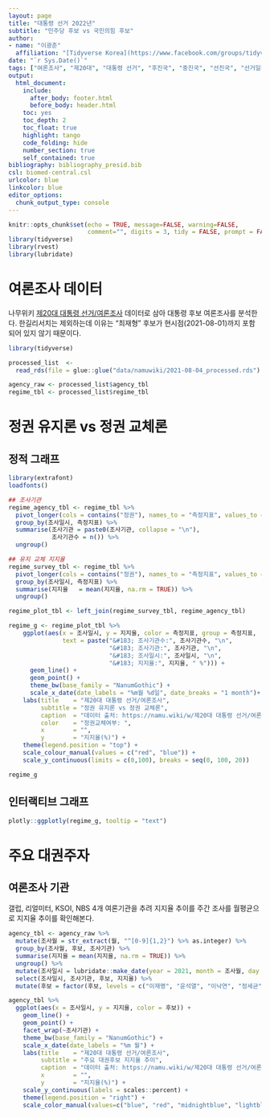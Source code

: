 ```yaml
---
layout: page
title: "대통령 선거 2022년"
subtitle: "민주당 후보 vs 국민의힘 후보"
author:
- name: "이광춘"
  affiliation: "[Tidyverse Korea](https://www.facebook.com/groups/tidyverse/)"
date: "`r Sys.Date()`"
tags: ["여론조사", "제20대", "대통령 선거", "후진국", "중진국", "선진국", "선거일정", "경선", "주요"]
output:
  html_document: 
    include:
      after_body: footer.html
      before_body: header.html
    toc: yes
    toc_depth: 2
    toc_float: true
    highlight: tango
    code_folding: hide
    number_section: true
    self_contained: true
bibliography: bibliography_presid.bib
csl: biomed-central.csl
urlcolor: blue
linkcolor: blue
editor_options: 
  chunk_output_type: console
---
```


```r
knitr::opts_chunk$set(echo = TRUE, message=FALSE, warning=FALSE,
                      comment="", digits = 3, tidy = FALSE, prompt = FALSE, fig.align = 'center')
library(tidyverse)
library(rvest)
library(lubridate)
```

# 여론조사 데이터 {#candidate-19}

나무위키 [제20대 대통령 선거/여론조사](https://namu.wiki/w/%EC%A0%9C20%EB%8C%80%20%EB%8C%80%ED%86%B5%EB%A0%B9%20%EC%84%A0%EA%B1%B0/%EC%97%AC%EB%A1%A0%EC%A1%B0%EC%82%AC) 데이터로 삼아 대통령 후보 여론조사를 분석한다. 한길리서치는 제외하는데 이유는 "최재형" 후보가 현시점(2021-08-01)까지 포함되어 있지 않기 때문이다.


```r
library(tidyverse)

processed_list  <- 
  read_rds(file = glue::glue("data/namuwiki/2021-08-04_processed.rds") )

agency_raw <- processed_list$agency_tbl
regime_tbl <- processed_list$regime_tbl
```

# 정권 유지론 vs 정권 교체론 {#party-go-no-go}

## 정적 그래프 {#party-go-no-go-static}

```r
library(extrafont)
loadfonts()

## 조사기관 
regime_agency_tbl <- regime_tbl %>% 
  pivot_longer(cols = contains("정권"), names_to = "측정지표", values_to = "지지율") %>% 
  group_by(조사일시, 측정지표) %>%
  summarise(조사기관 = paste0(조사기관, collapse = "\n"),
            조사기관수 = n()) %>% 
  ungroup()

## 유지 교체 지지율
regime_survey_tbl <- regime_tbl %>% 
  pivot_longer(cols = contains("정권"), names_to = "측정지표", values_to = "지지율") %>% 
  group_by(조사일시, 측정지표) %>%
  summarise(지지율   = mean(지지율, na.rm = TRUE)) %>%
  ungroup()

regime_plot_tbl <- left_join(regime_survey_tbl, regime_agency_tbl)

regime_g <- regime_plot_tbl %>% 
    ggplot(aes(x = 조사일시, y = 지지율, color = 측정지표, group = 측정지표, 
               text = paste("&#183; 조사기관수:", 조사기관수, "\n",
                            "&#183; 조사기관:", 조사기관, "\n",
                            "&#183; 조사일시:", 조사일시, "\n",
                            "&#183; 지지율:", 지지율, " %"))) +   
      geom_line() +
      geom_point() +
      theme_bw(base_family = "NanumGothic") +
      scale_x_date(date_labels = "%m월 %d일", date_breaks = "1 month")+ 
    labs(title    = "제20대 대통령 선거/여론조사",
         subtitle = "정권 유지론 vs 정권 교체론",
         caption  = "데이터 출처: https://namu.wiki/w/제20대 대통령 선거/여론조사",
         color    = "정권교체여부: ",
         x        = "",
         y        = "지지율(%)") +
    theme(legend.position = "top") +
    scale_colour_manual(values = c("red", "blue")) +
    scale_y_continuous(limits = c(0,100), breaks = seq(0, 100, 20))

regime_g
```

## 인터랙티브 그래프 {#party-go-no-go-interactive}

```r
plotly::ggplotly(regime_g, tooltip = "text")
```

# 주요 대권주자 {#main-player}

## 여론조사 기관 {#main-player-agency}

갤럽, 리얼미터, KSOI, NBS 4개 여론기관을 추려 지지율 추이를 주간 조사를 월평균으로 지지율 추이를 확인해본다.

```r
agency_tbl <- agency_raw %>% 
  mutate(조사월 = str_extract(월, "^[0-9]{1,2}") %>% as.integer) %>% 
  group_by(조사월, 후보, 조사기관) %>% 
  summarise(지지율 = mean(지지율, na.rm = TRUE)) %>% 
  ungroup() %>% 
  mutate(조사일시 = lubridate::make_date(year = 2021, month = 조사월, day = 15)) %>% 
  select(조사일시, 조사기관, 후보, 지지율) %>% 
  mutate(후보 = factor(후보, levels = c("이재명", "윤석열", "이낙연", "정세균", "최재형", "추미애", "홍준표", "안철수", "오세훈")))

agency_tbl %>% 
  ggplot(aes(x = 조사일시, y = 지지율, color = 후보)) +
    geom_line() +
    geom_point() +
    facet_wrap(~조사기관) +
    theme_bw(base_family = "NanumGothic") +
    scale_x_date(date_labels = "%m 월") +
    labs(title    = "제20대 대통령 선거/여론조사",
         subtitle = "주요 대권후보 지지율 추이",
         caption  = "데이터 출처: https://namu.wiki/w/제20대 대통령 선거/여론조사",
         x        = "",
         y        = "지지율(%)") +
    scale_y_continuous(labels = scales::percent) +
    theme(legend.position = "right") +
    scale_color_manual(values=c("blue", "red", "midnightblue", "lightblue", "gray75", "gray75", "gray75", "gray75", "gray75", "gray75"))

```

